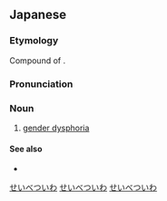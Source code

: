 ==Japanese==
{{wikipedia|lang=ja}}
{{ja-kanjitab|せい|べつ|い|わ|yomi=o}}

===Etymology===
Compound of {{compound|lang=ja|sort=せいべついわ|性別|tr1=seibetsu|t1=gender|違和|tr2=iwa|t2=disorder}}.

===Pronunciation===
{{ja-pron|yomi=o|せいべつ いわ}}

===Noun===
{{ja-noun|せいべつ いわ}}

# [[gender dysphoria]]

====See also====
* {{ja-r|性同一性障害|せい どういつせい しょうがい|[[gender identity disorder]]}}

[[Category:ja:Gender|せいべついわ]]
[[Category:ja:Psychiatry|せいべついわ]]
[[Category:ja:Transgender|せいべついわ]]